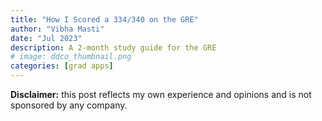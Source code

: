 ```yaml
---
title: "How I Scored a 334/340 on the GRE"
author: "Vibha Masti"
date: "Jul 2023"
description: A 2-month study guide for the GRE
# image: ddco_thumbnail.png
categories: [grad apps]
---
```


**Disclaimer:** this post reflects my own experience and opinions and is not sponsored by any company.

